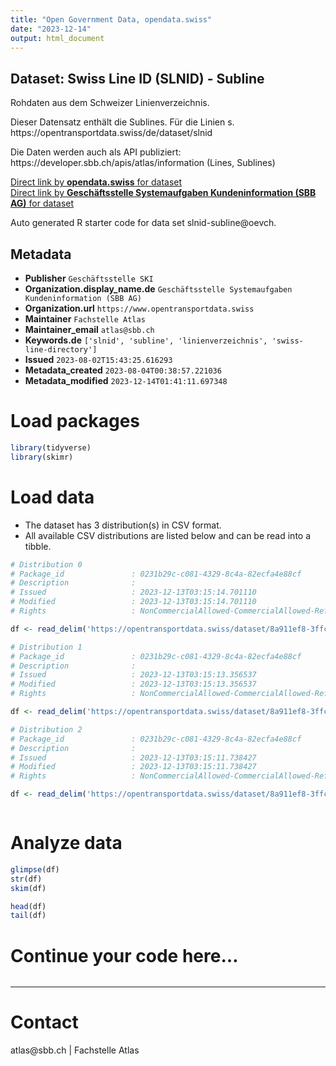 ```yaml
---
title: "Open Government Data, opendata.swiss"
date: "2023-12-14"
output: html_document
---
```


## Dataset: Swiss Line ID (SLNID) - Subline

Rohdaten aus dem Schweizer Linienverzeichnis. 

Dieser Datensatz enthält die Sublines. Für die Linien s. https://opentransportdata.swiss/de/dataset/slnid

Die Daten werden auch als API publiziert:
https://developer.sbb.ch/apis/atlas/information (Lines, Sublines)

[Direct link by **opendata.swiss** for dataset](https://opendata.swiss/de/dataset/swiss-line-directory-slnid-subline)<br>
[Direct link by **Geschäftsstelle Systemaufgaben Kundeninformation (SBB AG)** for dataset](https://opentransportdata.swiss/dataset/slnid-subline)

Auto generated R starter code for data set slnid-subline@oevch.

## Metadata

- **Publisher** `Geschäftsstelle SKI`
- **Organization.display_name.de** `Geschäftsstelle Systemaufgaben Kundeninformation (SBB AG)`
- **Organization.url** `https://www.opentransportdata.swiss`
- **Maintainer** `Fachstelle Atlas`
- **Maintainer_email** `atlas@sbb.ch`
- **Keywords.de** `['slnid', 'subline', 'linienverzeichnis', 'swiss-line-directory']`
- **Issued** `2023-08-02T15:43:25.616293`
- **Metadata_created** `2023-08-04T00:38:57.221036`
- **Metadata_modified** `2023-12-14T01:41:11.697348`


# Load packages

```r

library(tidyverse)
library(skimr)

```

# Load data

-   The dataset has 3 distribution(s) in CSV format.
-   All available CSV distributions are listed below and can be read into a tibble.

```r

# Distribution 0
# Package_id               : 0231b29c-c081-4329-8c4a-82ecfa4e88cf
# Description              : 
# Issued                   : 2023-12-13T03:15:14.701110
# Modified                 : 2023-12-13T03:15:14.701110
# Rights                   : NonCommercialAllowed-CommercialAllowed-ReferenceRequired

df <- read_delim('https://opentransportdata.swiss/dataset/8a911ef8-3ffc-4925-a229-db88cdbcdffe/resource/3ce153c6-1133-4c7e-b6a5-48b8831d9ee8/download/future_timetable_subline_versions_2023-12-13.csv')

# Distribution 1
# Package_id               : 0231b29c-c081-4329-8c4a-82ecfa4e88cf
# Description              : 
# Issued                   : 2023-12-13T03:15:13.356537
# Modified                 : 2023-12-13T03:15:13.356537
# Rights                   : NonCommercialAllowed-CommercialAllowed-ReferenceRequired

df <- read_delim('https://opentransportdata.swiss/dataset/8a911ef8-3ffc-4925-a229-db88cdbcdffe/resource/ddd0d5a3-7e29-4e4a-b5b5-8d0ecd92a793/download/full_subline_versions_2023-12-13.csv')

# Distribution 2
# Package_id               : 0231b29c-c081-4329-8c4a-82ecfa4e88cf
# Description              : 
# Issued                   : 2023-12-13T03:15:11.738427
# Modified                 : 2023-12-13T03:15:11.738427
# Rights                   : NonCommercialAllowed-CommercialAllowed-ReferenceRequired

df <- read_delim('https://opentransportdata.swiss/dataset/8a911ef8-3ffc-4925-a229-db88cdbcdffe/resource/3a54c5ed-cc94-4d90-87e0-1af1f6dbb080/download/actual_date_subline_versions_2023-12-13.csv')



```

# Analyze data

```r

glimpse(df)
str(df)
skim(df)

head(df)
tail(df)

```

# Continue your code here...

```r

```

------------------------------------------------------------------------

# Contact

atlas@sbb.ch | Fachstelle Atlas
